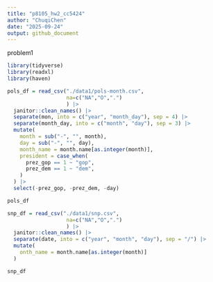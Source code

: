 ```yaml
---
title: "p8105_hw2_cc5424"
author: "ChuqiChen"
date: "2025-09-24"
output: github_document
---
```


problem1

```r

library(tidyverse)
library(readxl)
library(haven)

```

```r

pols_df = read_csv("./data1/pols-month.csv", 
                   na=c("NA","O",".") 
                   ) |>
  janitor::clean_names() |>
  separate(mon, into = c("year", "month_day"), sep = 4) |>
  separate(month_day, into = c("month", "day"), sep = 3) |>
  mutate(
    month = sub("-", "", month),
    day = sub("-", "", day),
    month_name = month.name[as.integer(month)], 
    president = case_when(
      prez_gop == 1 ~ "gop",
      prez_dem == 1 ~ "dem",
    )
  ) |>
  select(-prez_gop, -prez_dem, -day)

pols_df

```

```r

snp_df = read_csv("./data1/snp.csv", 
                   na=c("NA","O",".") 
                   ) |>
  janitor::clean_names() |>
  separate(date, into = c("year", "month", "day"), sep = "/") |>
  mutate(
    onth_name = month.name[as.integer(month)]
  )

snp_df 
```

